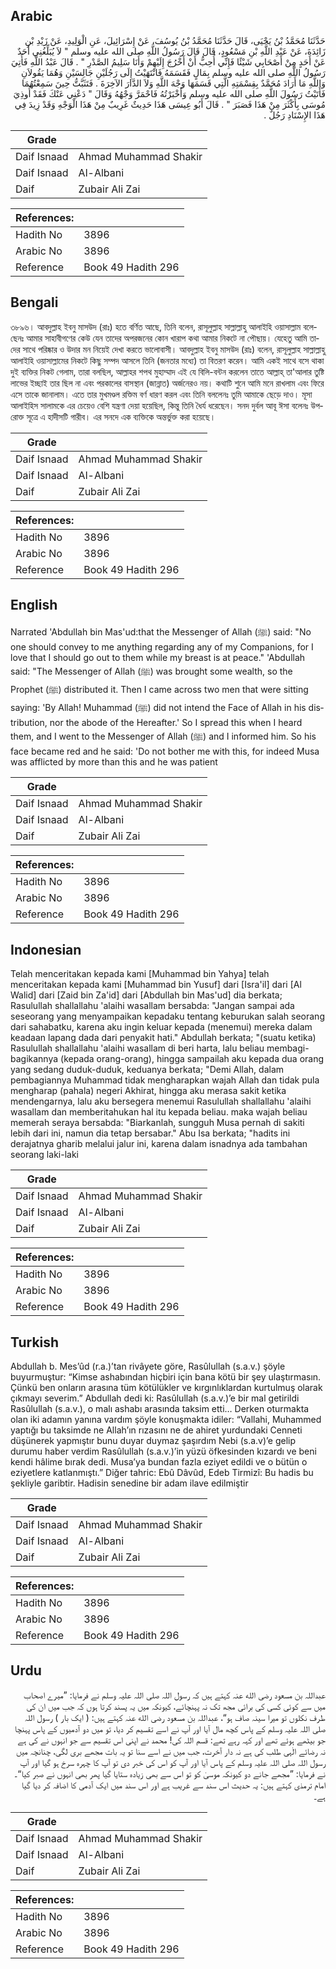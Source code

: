 ## Arabic

<div dir="rtl" lang="ar" style={{fontSize:'larger',backgroundColor:'#f8f9fa',padding:20}}>حَدَّثَنَا مُحَمَّدُ بْنُ يَحْيَى، قَالَ حَدَّثَنَا مُحَمَّدُ بْنُ يُوسُفَ، عَنْ إِسْرَائِيلَ، عَنِ الْوَلِيدِ، عَنْ زَيْدِ بْنِ زَائِدَةَ، عَنْ عَبْدِ اللَّهِ بْنِ مَسْعُودٍ، قَالَ قَالَ رَسُولُ اللَّهِ صلى الله عليه وسلم ‏"‏ لاَ يُبَلِّغُنِي أَحَدٌ عَنْ أَحَدٍ مِنْ أَصْحَابِي شَيْئًا فَإِنِّي أُحِبُّ أَنْ أَخْرُجَ إِلَيْهِمْ وَأَنَا سَلِيمُ الصَّدْرِ ‏"‏ ‏.‏ قَالَ عَبْدُ اللَّهِ فَأُتِيَ رَسُولُ اللَّهِ صلى الله عليه وسلم بِمَالٍ فَقَسَمَهُ فَانْتَهَيْتُ إِلَى رَجُلَيْنِ جَالِسَيْنِ وَهُمَا يَقُولاَنِ وَاللَّهِ مَا أَرَادَ مُحَمَّدٌ بِقِسْمَتِهِ الَّتِي قَسَمَهَا وَجْهَ اللَّهِ وَلاَ الدَّارَ الآخِرَةَ ‏.‏ فَتَثَبَّتُّ حِينَ سَمِعْتُهُمَا فَأَتَيْتُ رَسُولَ اللَّهِ صلى الله عليه وسلم وَأَخْبَرْتُهُ فَاحْمَرَّ وَجْهُهُ وَقَالَ ‏"‏ دَعْنِي عَنْكَ فَقَدْ أُوذِيَ مُوسَى بِأَكْثَرَ مِنْ هَذَا فَصَبَرَ ‏"‏ ‏.‏ قَالَ أَبُو عِيسَى هَذَا حَدِيثٌ غَرِيبٌ مِنْ هَذَا الْوَجْهِ وَقَدْ زِيدَ فِي هَذَا الإِسْنَادِ رَجُلٌ ‏.‏</div><div style={{backgroundColor:'#f8f9fa',padding:20, marginBottom: 10}}><table>
      <thead>
        <tr>
          <th>Grade</th>
          <th></th>
        </tr>
      </thead>
      <tbody>
<tr><td>Daif Isnaad</td><td>Ahmad Muhammad Shakir</td></tr><tr><td>Daif Isnaad</td><td>Al-Albani</td></tr><tr><td>Daif</td><td>Zubair Ali Zai</td></tr></tbody></table><table>
        <thead>
          <tr>
            <th>References:</th>
            <th></th>
          </tr>
        </thead>
        <tbody><tr><td>Hadith No</td><td>3896</td></tr><tr><td>Arabic No</td><td>3896</td></tr><tr><td>Reference</td><td>Book 49 Hadith 296</td></tr></tbody></table></div>

## Bengali

<div dir="ltr" lang="bn" style={{fontSize:'larger',backgroundColor:'#f8f9fa',padding:20}}>৩৮৯৬। আবদুল্লাহ ইবনু মাসউদ (রাঃ) হতে বর্ণিত আছে, তিনি বলেন, রাসূলুল্লাহ সাল্লাল্লাহু আলাইহি ওয়াসাল্লাম বলেছেনঃ আমার সাহাবীগণের কেউ যেন তাদের অপরজনের কোন খারাপ কথা আমার নিকটে না পৌছায়। যেহেতু আমি তাদের সাথে পরিষ্কার ও উদার মন নিয়েই দেখা করতে ভালোবাসী। আবদুল্লাহ ইবনু মাসউদ (রাঃ) বলেন, রাসূলুল্লাহ সাল্লাল্লাহু আলাইহি ওয়াসাল্লামের নিকটে কিছু সম্পদ আসলে তিনি (জনতার মধ্যে) তা বিতরণ করেন। আমি একই সাথে বসে থাকা দুই ব্যক্তির নিকট গেলাম, তারা বলছিল, আল্লাহর শপথ মুহাম্মাদ এই যে বিলি-বন্টন করলেন তাতে আল্লাহ্ তা'আলার তুষ্টি লাভের ইচ্ছাই তার ছিল না এবং পরকালের বাসস্থান (জান্নাত) অর্জনেরও নয়। কথাটি শুনে আমি মনে রাখলাম এবং ফিরে এসে তাকে জানালাম। এতে তার মুখমণ্ডল রক্তিম বর্ণ ধারণ করল এবং তিনি বললেনঃ তুমি আমাকে ছেড়ে দাও। মূসা আলাইহিস সালামকে এর চেয়েও বেশি যন্ত্রণা দেয়া হয়েছিল, কিন্তু তিনি ধৈর্য ধরেছেন। সনদ দুর্বল আবূ ঈসা বলেনঃ উপরোক্ত সূত্রে এ হাদীসটি গারীব। এর সনদে এক ব্যক্তিকে অন্তর্ভুক্ত করা হয়েছে।</div><div style={{backgroundColor:'#f8f9fa',padding:20, marginBottom: 10}}><table>
      <thead>
        <tr>
          <th>Grade</th>
          <th></th>
        </tr>
      </thead>
      <tbody>
<tr><td>Daif Isnaad</td><td>Ahmad Muhammad Shakir</td></tr><tr><td>Daif Isnaad</td><td>Al-Albani</td></tr><tr><td>Daif</td><td>Zubair Ali Zai</td></tr></tbody></table><table>
        <thead>
          <tr>
            <th>References:</th>
            <th></th>
          </tr>
        </thead>
        <tbody><tr><td>Hadith No</td><td>3896</td></tr><tr><td>Arabic No</td><td>3896</td></tr><tr><td>Reference</td><td>Book 49 Hadith 296</td></tr></tbody></table></div>

## English

<div dir="ltr" lang="en" style={{fontSize:'larger',backgroundColor:'#f8f9fa',padding:20}}>Narrated 'Abdullah bin Mas'ud:that the Messenger of Allah (ﷺ) said: "No one should convey to me anything regarding any of my Companions, for I love that I should go out to them while my breast is at peace." 'Abdullah said: "The Messenger of Allah (ﷺ) was brought some wealth, so the Prophet (ﷺ) distributed it. Then I came across two men that were sitting saying: 'By Allah! Muhammad (ﷺ) did not intend the Face of Allah in his distribution, nor the abode of the Hereafter.' So I spread this when I heard them, and I went to the Messenger of Allah (ﷺ) and I informed him. So his face became red and he said: 'Do not bother me with this, for indeed Musa was afflicted by more than this and he was patient</div><div style={{backgroundColor:'#f8f9fa',padding:20, marginBottom: 10}}><table>
      <thead>
        <tr>
          <th>Grade</th>
          <th></th>
        </tr>
      </thead>
      <tbody>
<tr><td>Daif Isnaad</td><td>Ahmad Muhammad Shakir</td></tr><tr><td>Daif Isnaad</td><td>Al-Albani</td></tr><tr><td>Daif</td><td>Zubair Ali Zai</td></tr></tbody></table><table>
        <thead>
          <tr>
            <th>References:</th>
            <th></th>
          </tr>
        </thead>
        <tbody><tr><td>Hadith No</td><td>3896</td></tr><tr><td>Arabic No</td><td>3896</td></tr><tr><td>Reference</td><td>Book 49 Hadith 296</td></tr></tbody></table></div>

## Indonesian

<div dir="ltr" lang="id" style={{fontSize:'larger',backgroundColor:'#f8f9fa',padding:20}}>Telah menceritakan kepada kami [Muhammad bin Yahya] telah menceritakan kepada kami [Muhammad bin Yusuf] dari [Isra'il] dari [Al Walid] dari [Zaid bin Za'id] dari [Abdullah bin Mas'ud] dia berkata; Rasulullah shallallahu 'alaihi wasallam bersabda: "Jangan sampai ada seseorang yang menyampaikan kepadaku tentang keburukan salah seorang dari sahabatku, karena aku ingin keluar kepada (menemui) mereka dalam keadaan lapang dada dari penyakit hati." Abdullah berkata; "(suatu ketika) Rasulullah shallallahu 'alaihi wasallam di beri harta, lalu beliau membagi-bagikannya (kepada orang-orang), hingga sampailah aku kepada dua orang yang sedang duduk-duduk, keduanya berkata; "Demi Allah, dalam pembagiannya Muhammad tidak mengharapkan wajah Allah dan tidak pula mengharap (pahala) negeri Akhirat, hingga aku merasa sakit ketika mendengarnya, lalu aku bersegera menemui Rasulullah shallallahu 'alaihi wasallam dan memberitahukan hal itu kepada beliau. maka wajah beliau memerah seraya bersabda: "Biarkanlah, sungguh Musa pernah di sakiti lebih dari ini, namun dia tetap bersabar." Abu Isa berkata; "hadits ini derajatnya gharib melalui jalur ini, karena dalam isnadnya ada tambahan seorang laki-laki</div><div style={{backgroundColor:'#f8f9fa',padding:20, marginBottom: 10}}><table>
      <thead>
        <tr>
          <th>Grade</th>
          <th></th>
        </tr>
      </thead>
      <tbody>
<tr><td>Daif Isnaad</td><td>Ahmad Muhammad Shakir</td></tr><tr><td>Daif Isnaad</td><td>Al-Albani</td></tr><tr><td>Daif</td><td>Zubair Ali Zai</td></tr></tbody></table><table>
        <thead>
          <tr>
            <th>References:</th>
            <th></th>
          </tr>
        </thead>
        <tbody><tr><td>Hadith No</td><td>3896</td></tr><tr><td>Arabic No</td><td>3896</td></tr><tr><td>Reference</td><td>Book 49 Hadith 296</td></tr></tbody></table></div>

## Turkish

<div dir="ltr" lang="tr" style={{fontSize:'larger',backgroundColor:'#f8f9fa',padding:20}}>Abdullah b. Mes’ûd (r.a.)’tan rivâyete göre, Rasûlullah (s.a.v.) şöyle buyurmuştur: “Kimse ashabından hiçbiri için bana kötü bir şey ulaştırmasın. Çünkü ben onların arasına tüm kötülükler ve kırgınlıklardan kurtulmuş olarak çıkmayı severim.” Abdullah dedi ki: Rasûlullah (s.a.v.)’e bir mal getirildi Rasûlullah (s.a.v.), o malı ashabı arasında taksim etti… Derken oturmakta olan iki adamın yanına vardım şöyle konuşmakta idiler: “Vallahi, Muhammed yaptığı bu taksimde ne Allah’ın rızasını ne de ahiret yurdundaki Cenneti düşünerek yapmıştır bunu duyar duymaz şaşırdım Nebi (s.a.v)’e gelip durumu haber verdim Rasûlullah (s.a.v.)’in yüzü öfkesinden kızardı ve beni kendi hâlime bırak dedi. Musa’ya bundan fazla eziyet edildi ve o bütün o eziyetlere katlanmıştı.” Diğer tahric: Ebû Dâvûd, Edeb Tirmizî: Bu hadis bu şekliyle garibtir. Hadisin senedine bir adam ilave edilmiştir</div><div style={{backgroundColor:'#f8f9fa',padding:20, marginBottom: 10}}><table>
      <thead>
        <tr>
          <th>Grade</th>
          <th></th>
        </tr>
      </thead>
      <tbody>
<tr><td>Daif Isnaad</td><td>Ahmad Muhammad Shakir</td></tr><tr><td>Daif Isnaad</td><td>Al-Albani</td></tr><tr><td>Daif</td><td>Zubair Ali Zai</td></tr></tbody></table><table>
        <thead>
          <tr>
            <th>References:</th>
            <th></th>
          </tr>
        </thead>
        <tbody><tr><td>Hadith No</td><td>3896</td></tr><tr><td>Arabic No</td><td>3896</td></tr><tr><td>Reference</td><td>Book 49 Hadith 296</td></tr></tbody></table></div>

## Urdu

<div dir="rtl" lang="ur" style={{fontSize:'larger',backgroundColor:'#f8f9fa',padding:20}}>عبداللہ بن مسعود رضی الله عنہ کہتے ہیں کہ رسول اللہ صلی اللہ علیہ وسلم نے فرمایا: ”میرے اصحاب میں سے کوئی کسی کی برائی مجھ تک نہ پہنچائے، کیونکہ میں یہ پسند کرتا ہوں کہ جب میں ان کی طرف نکلوں تو میرا سینہ صاف ہو“، عبداللہ بن مسعود رضی الله عنہ کہتے ہیں: ( ایک بار ) رسول اللہ صلی اللہ علیہ وسلم کے پاس کچھ مال آیا اور آپ نے اسے تقسیم کر دیا، تو میں دو آدمیوں کے پاس پہنچا جو بیٹھے ہوئے تھے اور کہہ رہے تھے: قسم اللہ کی! محمد نے اپنی اس تقسیم سے جو انہوں نے کی ہے نہ رضائے الٰہی طلب کی ہے نہ دار آخرت، جب میں نے اسے سنا تو یہ بات مجھے بری لگی، چنانچہ میں رسول اللہ صلی اللہ علیہ وسلم کے پاس آیا اور آپ کو اس کی خبر دی تو آپ کا چہرہ سرخ ہو گیا اور آپ نے فرمایا: ”مجھے جانے دو کیونکہ موسیٰ کو تو اس سے بھی زیادہ ستایا گیا پھر بھی انہوں نے صبر کیا“۔ امام ترمذی کہتے ہیں: یہ حدیث اس سند سے غریب ہے اور اس سند میں ایک آدمی کا اضافہ کر دیا گیا ہے۔</div><div style={{backgroundColor:'#f8f9fa',padding:20, marginBottom: 10}}><table>
      <thead>
        <tr>
          <th>Grade</th>
          <th></th>
        </tr>
      </thead>
      <tbody>
<tr><td>Daif Isnaad</td><td>Ahmad Muhammad Shakir</td></tr><tr><td>Daif Isnaad</td><td>Al-Albani</td></tr><tr><td>Daif</td><td>Zubair Ali Zai</td></tr></tbody></table><table>
        <thead>
          <tr>
            <th>References:</th>
            <th></th>
          </tr>
        </thead>
        <tbody><tr><td>Hadith No</td><td>3896</td></tr><tr><td>Arabic No</td><td>3896</td></tr><tr><td>Reference</td><td>Book 49 Hadith 296</td></tr></tbody></table></div>